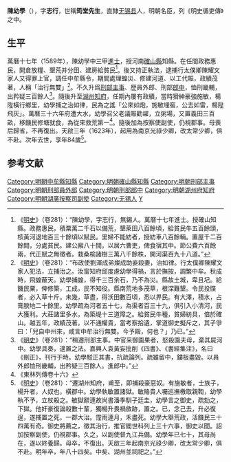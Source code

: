{{Otheruses|other=名为陈幼学的其他人物|陈三策}}
{{Otheruses|other=名为陈志行的其他人物|陈志行}}
{{明清人物信息框
| 姓名 = 陳幼學
| 原名 =
| 圖片名稱 = 
| 圖片大小 = 220px
| 圖片說明 = 
| 最高職務 = 太常少卿
| 最高散阶 =
| 國家 = 大明
| 爵位 =
| 籍貫 = [[南直隸|直隸]][[無錫縣|無錫縣]]
| 族裔 = 漢族
| 旗籍 = 
| 字號 = 字志行
| 室名 = 
| 諡號 = 
| 出生日期 = [[嘉靖|嘉靖]]二十年（1541年）
| 出生地點 = 
| 逝世日期 = [[天啟|天啟]]四年（1624年）
| 逝世地點 = 
| 墓葬 =
| 配偶 =
| 親屬 = 
| 出身 = 
*萬曆十七年己丑科同進士出身
| 經歷 = 
| 著作 =
}}

'''陳幼學'''（{{bd|1541年||1624年||}}），字'''志行'''，世稱'''筠堂先生'''，直隸[[无锡县|无锡县]]人，明朝名臣，列《明史循吏傳》之中。

==生平==
萬曆十七年（1589年），陳幼學中三甲[[進士|進士]]，授河南[[確山縣|確山縣]]知縣。在任間政務惠民，開倉放糧、墾荒并分田、建房給貧民<ref>《[[明史|明史]]》（卷281）：“陳幼學，字志行，無錫人。萬曆十七年進士。授確山知縣。政務惠民，積粟萬二千石以備荒，墾萊田八百餘頃，給貧民牛五百餘頭，核黃河退地百三十餘頃以賦民。里婦不能紡者，授紡車八百餘輛。置屋千二百餘間，分處貧民。建公廨八十間，以居六曹吏，俾食宿其中。節公費六百餘兩，代正賦之無徵者。栽桑榆諸樹三萬八千餘株，開河渠百九十八道。”</ref>。後又持正執法，逮捕行太僕卿陳耀文家人又得罪上官，調任中牟縣令，期間處理蝗災、修建河道、以工代賑，政績茂著，人稱「治行無雙」<ref>《[[明史|明史]]》（卷281）：“布政使劉渾成弟燦成助妾殺妻，治如律。行太僕卿陳耀文家人犯法，立捕治之。汝甯知府邱度慮幼學得禍，言於撫按，調繁中牟。秋成時，飛蝗蔽天。幼學捕蝗，得千三百余石，乃不為災。縣故土城，卑且圮。給饑民粟，俾修築，工成，民不知役。縣南荒地多茂草，根深難墾。令民投牒者，必入草十斤。未幾，草盡，得沃田數百頃，悉以畀民。有大澤，積水，占膏腴地二十餘里。幼學疏為河者五十七，為渠者百三十九，俱引入小清河，民大獲利。大莊諸里多水，為築堤十三道障之。給貧民牛種，貧婦紡具，倍於確山。越五年，政績茂著。以不通權貴，當考察拾遺，掌道御史擬斥之，其子爭曰：「兒自中州來，咸言中牟治行無雙。今予殿，何也？」乃已。”</ref>。不久升爲[[刑部|刑部]][[主事|主事]]、歷員外郎、刑部[[郎中|郎中]]，恤刑畿輔，出矜疑三百餘人<ref>《[[明史|明史]]》（卷281）：“稍遷刑部主事。中官采御園果者，怒殺園夫母，棄其屍河中。幼學具奏，逮置之法。嘉興人袁黃妄批削《四書》、《書經集注》，名曰《刪正》，刊行于時。幼學駁正其書，抗疏論列。疏雖留中，鏤板盡毀。以員外郎恤刑畿輔，出矜疑三百餘人。進郎中。”</ref>。隨後升至[[湖州|湖州]][[知府|知府]]，任期內屢有政績，當時猾紳豪強施敏，楊陞橫行鄉里，幼學捕之治如律，民為之謠「公來如炮，施敏埋窖，公去如雷，楊陞飛灰」。萬曆三十六年府遭大水，幼學召父老議賑勸糴，立粥場，又置義田三百畝，移饑民修塘就食，為從來救荒第一<ref>《東林列傳卷十六》</ref>。隨後加為按察使副使，仍視郡事。母喪后歸省，不再復出。天啟三年（1623年），起用為南京光祿少卿，改太常少卿，俱不赴。次年去世，享年84歲<ref>《[[明史|明史]]》（卷281）：“遷湖州知府，甫至，即捕殺豪惡奴。有施敏者，士族子，楊升者，人奴也，橫郡中。幼學執敏置諸獄。敏賂貴人囑巡撫檄取親鞫，幼學執不予，立杖殺之。敏獄辭連故尚書潘季馴子廷圭，幼學言之御史，疏劾之，下獄。他奸豪復論殺數十輩，獨楊升畏禍斂跡，置之。已，念己去，升必復逞，遂捕置之死，一郡大治。霪雨連月，禾盡死。幼學大舉荒政，活饑民三十四萬有奇。御史將薦之，徵其治行，推官閻世科列上三十六事，御史以聞。詔加按察副使，仍視郡事。久之，以副使督九江兵備。幼學年已七十，其母尚在，遂以終養歸。母卒，不復出。天啟三年起南京光祿少卿，改太常少卿，俱不赴。明年卒，年八十四矣。中矣、湖州並祠祀之。”</ref>。　

==参考文献==
{{wikisource|明史/卷281}}
{{reflist}}

{{start box}}
{{s-off}}
{{s-before|[[梅惟詩|梅惟詩]]}}
{{s-title|明朝中牟縣知縣|1595年－1599年}}
{{s-after|[[歐學啓|歐學啓]]}}
{{end box}}

{{萬曆十七年己丑科殿試金榜}}
{{DEFAULTSORT:Chen陳}}
[[Category:明朝中牟縣知縣|Category:明朝中牟縣知縣]]
[[Category:明朝確山縣知縣|Category:明朝確山縣知縣]]
[[Category:明朝刑部主事|Category:明朝刑部主事]]
[[Category:明朝刑部員外郎|Category:明朝刑部員外郎]]
[[Category:明朝刑部郎中|Category:明朝刑部郎中]]
[[Category:明朝湖州府知府|Category:明朝湖州府知府]]
[[Category:明朝湖廣按察司副使|Category:明朝湖廣按察司副使]]
[[Category:无锡人|Category:无锡人]]
[[Category:陈姓|Y]]